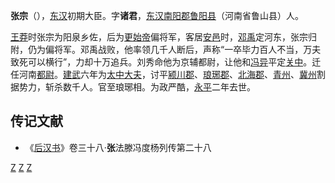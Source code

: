 '''张宗'''（{{bd|？||59年||catIdx=Z}}），[[东汉|东汉]]初期大臣。字'''诸君'''，[[东汉|东汉]][[南阳郡|南阳郡]][[鲁阳县|鲁阳县]]（河南省鲁山县）人。

[[王莽|王莽]]时张宗为阳泉乡佐，后为[[更始帝|更始帝]]偏将军，客居[[安邑|安邑]]时，[[邓禹|邓禹]]定河东，张宗归附，仍为偏将军。邓禹战败，他率领几千人断后，声称“一卒毕力百人不当，万夫致死可以横行”，力却十万追兵。刘秀命他为京辅都尉，让他和[[冯异|冯异]]平定[[关中|关中]]。迁任河南[[都尉|都尉]]。[[建武_(东汉)|建武]]六年为[[太中大夫|太中大夫]]，讨平[[颍川郡|颍川郡]]、[[琅琊郡|琅琊郡]]、[[北海郡|北海郡]]、[[青州|青州]]、[[冀州|冀州]]割据势力，斩杀数千人。官至琅琊相。为政严酷，[[永平|永平]]二年去世。

==传记文献==
*《[[后汉书|后汉书]]》卷三十八·'''张'''法滕冯度杨列传第二十八

[[Category:東汉军事人物|Z]]
[[Category:鲁山人|Z]]
[[Category:张姓|Z]]